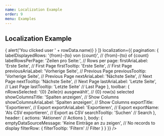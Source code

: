 ```yaml
---
name: Localization Example
order: 9
menu: Examples
---
```



## Localization Example

<Playground>
  <MaterialTable
    columns={[
      {title: 'Name', field: 'name'},
      {title: 'Surname', field: 'surname'},
      {title: 'Birth Year', field: 'birthYear', type: 'numeric'},
      {title: 'Birth Place', field: 'birthCity', lookup: {34: 'İstanbul', 63: 'Şanlıurfa'}},      
    ]}
    data={[
      {name: 'Mehmet', surname: 'Baran', birthYear: 1987, birthCity: 63},
      {name: 'Zerya Betül', surname: 'Baran', birthYear: 2017, birthCity: 34},
    ]}
    title="Localization"
    actions={[
      {
        icon: 'account_circle',
        tooltip: 'Show User Info',
        onClick: (event, rowData) => { alert('You clicked user ' + rowData.name)}
      }
    ]}
    localization={{
      pagination: {
        labelDisplayedRows: '{from}-{to} von {count}',        // {from}-{to} of {count}
        labelRowsPerPage: 'Zeilen pro Seite:',       // Rows per page:
        firstAriaLabel: 'Erste Seite',       // First Page
        firstTooltip: 'Erste Seite',       // First Page
        previousAriaLabel: 'Vorherige Seite',       // Previous Page
        previousTooltip: 'Vorherige Seite',       // Previous Page
        nextAriaLabel: 'Nächste Seite',     // Next Page
        nextTooltip: 'Nächste Seite',     // Next Page
        lastAriaLabel: 'Letzte Seite',      // Last Page
        lastTooltip: 'Letzte Seite'      // Last Page
      },
      toolbar: {
        nRowsSelected: '{0} Zeile(n) ausgewählt',      // {0} row(s) selected
        showColumnsTitle: 'Spalten anzeigen',        // Show Columns
        showColumnsAriaLabel: 'Spalten anzeigen',        // Show Columns
        exportTitle: 'Exportieren',     // Export
        exportAriaLabel: 'Exportieren',      // Export
        exportName: 'Als CSV exportieren',      // Export as CSV
        searchTooltip: 'Suchen'        // Search
      },
      header: {
        actions: 'Aktionen'        // Actions
      },
      body: {
        emptyDataSourceMessage: 'Keine Einträge an zu zeigen',     // No records to display
        filterRow: {
          filterTooltip: 'Filtern'     // Filter
        }
      }
    }}
  />
</Playground>




